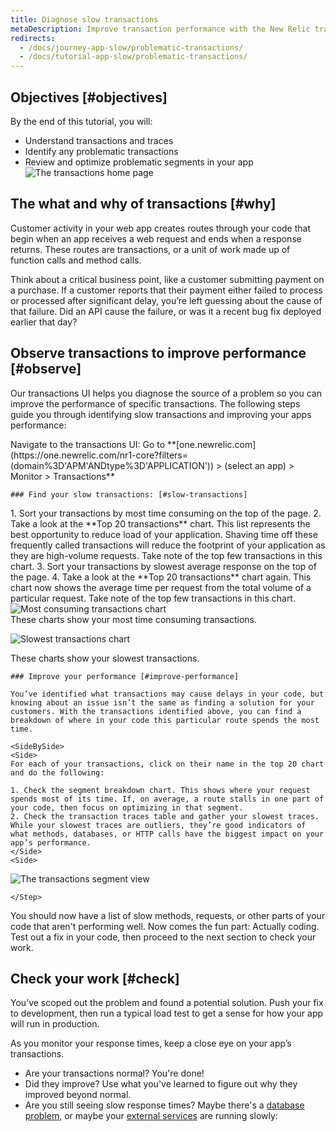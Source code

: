 ```yaml
---
title: Diagnose slow transactions
metaDescription: Improve transaction performance with the New Relic transactions UI.
redirects:
  - /docs/journey-app-slow/problematic-transactions/
  - /docs/tutorial-app-slow/problematic-transactions/
---
```






## Objectives [#objectives]



<SideBySide>
    <Side>
By the end of this tutorial, you will:

* Understand transactions and traces
* Identify any problematic transactions
* Review and optimize problematic segments in your app
    </Side>
    <Side>
  <img
  title="Transaction home page"
  alt="The transactions home page"
  src={journeyIntro}
  />
    </Side>
</SideBySide>


## The what and why of transactions [#why]

Customer activity in your web app creates routes through your code that begin when an app receives a web request and ends when a response returns. These routes are transactions, or a unit of work made up of function calls and method calls. 

Think about a critical business point, like a customer submitting payment on a purchase. If a customer reports that their payment either failed to process or processed after significant delay, you’re left guessing about the cause of that failure. Did an API cause the failure, or was it a recent bug fix deployed earlier that day? 

## Observe transactions to improve performance [#observe]

Our transactions UI helps you diagnose the source of a problem so you can improve the performance of specific transactions. The following steps guide you through identifying slow transactions and improving your apps performance:

<Steps>
    <Step>
    Navigate to the transactions UI: Go to **[one.newrelic.com](https://one.newrelic.com/nr1-core?filters=(domain%3D'APM'ANDtype%3D'APPLICATION')) > (select an app) > Monitor > Transactions**
    </Step>
    <Step>

    ### Find your slow transactions: [#slow-transactions]

<SideBySide>
  <Side>
    1. Sort your transactions by most time consuming on the top of the page.
    2. Take a look at the **Top 20 transactions** chart. This list represents the best opportunity to reduce load of your application. Shaving time off these frequently called transactions will reduce the footprint of your application as they are high-volume requests. Take note of the top few transactions in this chart.
    3. Sort your transactions by slowest average response on the top of the page.
    4. Take a look at the **Top 20 transactions** chart again. This chart now shows the average time per request from the total volume of a particular request. Take note of the top few transactions in this chart.
  </Side>
  <Side>
  <img
  title="Most consuming transactions chart"
  alt="Most consuming transactions chart"
  src={journeyConsuming}
  />
<figcaption>
  These charts show your most time consuming transactions. 
</figcaption>

  <img
  title="Slowest transactions chart"
  alt="Slowest transactions chart"
  src={journeySlow}
  />
  <figcaption>
  These charts show your slowest transactions.
</figcaption>
  </Side>
  </SideBySide>
    </Step>
    <Step>

    ### Improve your performance [#improve-performance]

    You’ve identified what transactions may cause delays in your code, but knowing about an issue isn’t the same as finding a solution for your customers. With the transactions identified above, you can find a breakdown of where in your code this particular route spends the most time.

    <SideBySide>
    <Side>
    For each of your transactions, click on their name in the top 20 chart and do the following:

    1. Check the segment breakdown chart. This shows where your request spends most of its time. If, on average, a route stalls in one part of your code, then focus on optimizing in that segment.
    2. Check the transaction traces table and gather your slowest traces. While your slowest traces are outliers, they’re good indicators of what methods, databases, or HTTP calls have the biggest impact on your app’s performance.
    </Side>
    <Side>
  <img
  title="The transaction segment view"
  alt="The transactions segment view"
  src={journeySegment}
  />
    </Side>
</SideBySide>


    </Step>
  <Step>
    You should now have a list of slow methods, requests, or other parts of your code that aren't performing well. Now comes the fun part: Actually coding. Test out a fix in your code, then proceed to the next section to check your work.
  </Step>
</Steps>


## Check your work [#check]

You’ve scoped out the problem and found a potential solution. Push your fix to development, then run a typical load test to get a sense for how your app will run in production. 

As you monitor your response times, keep a close eye on your app’s transactions. 

* Are your transactions normal? You're done!
* Did they improve? Use what you've learned to figure out why they improved beyond normal. 
* Are you still seeing slow response times? Maybe there's a [database problem](/docs/journey-app-slow/slow-database-queries), or maybe your [external services]() are running slowly:

<DocTiles numbered>
  <DocTile title='Prepare to triage your application' path="/docs/journey-app-slow/root-causes" ></DocTile>
  <DocTile title='Identify problematic transactions' label={{text: 'You are here', color: '#FCD672'}} path="/docs/journey-app-slow/problematic-transactions" ></DocTile>
</DocTiles>

<DocTiles>
  <DocTile title='Identify slow database queries' number='3' path="/docs/journey-app-slow/slow-database-queries" ></DocTile>
  <DocTile title='Identify slow external services' number='4' path="/docs/journey-app-slow/external-services" ></DocTile>
  <DocTile title='Create performance benchmarks' number='5' path="/docs/journey-app-slow/create-benchmarks/" ></DocTile>
</DocTiles>
